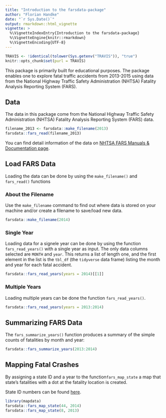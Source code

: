 ```yaml
---
title: "Introduction to the farsdata-package"
author: "Florian Handke"
date: "`r Sys.Date()`"
output: rmarkdown::html_vignette
vignette: >
  %\VignetteIndexEntry{Introduction to the farsdata-package}
  %\VignetteEngine{knitr::rmarkdown}
  %\VignetteEncoding{UTF-8}
---
```


```r
TRAVIS <- !identical(tolower(Sys.getenv("TRAVIS")), "true")
knitr::opts_chunk$set(purl = TRAVIS)
```

This package is primarily built for educational purposes. The package enables one to explore fatal traffic accidents from 2013-2015 using data from the National Highway Traffic Safety Administration (NHTSA) Fatality Analysis Reporting System (FARS).  

## Data

The data in this package come from the National Highway Traffic Safety Administration (NHTSA) Fatality Analysis Reporting System (FARS) data.

```r
filename_2013 <- farsdata::make_filename(2013)
farsdata::fars_read(filename_2013) 
```

You can find detail information of the data on [NHTSA FARS Manuals & Documentation page](https://crashstats.nhtsa.dot.gov/#/DocumentTypeList/4). 

## Load FARS Data

Loading the data can be done by using the  `make_filename()` and `fars_read()` functions

### About the Filename

Use the `make_filename` command to find out where data is stored on your machine and/or create a filename to save/load new data.

```r
farsdata::make_filename(2014)
```

### Single Year

Loading data for a signele year can be done by using the function `fars_read_years()` with a single year as input. The only data columns selected are `MONTH` and `year`.  This returns a list of length one, and the first element in the list is the `tbl_df` (the `tidyverse` data frame) listing the month and year for each fatal accident.

```r
farsdata::fars_read_years(years = 2014)[[1]]
```

### Multiple Years

Loading multiple years can be done the function `fars_read_years()`.

```r
farsdata::fars_read_years(years = 2013:2014)
```

## Summarizing FARS Data

The `fars_summarize_years()` function produces a summary of the simple counts of fatalities by month and year: 

```r
farsdata::fars_summarize_years(2013:2014)
```


## Mapping Fatal Crashes

By assigning a state ID and a year to the function`fars_map_state` a map that state's fatalities with a dot at the fatality location is created.    

State ID numbers can be found [here](https://crashstats.nhtsa.dot.gov/Api/Public/ViewPublication/812315#27). 

```r
library(mapdata)
farsdata::fars_map_state(44, 2014)
farsdata::fars_map_state(8, 2013)
```

